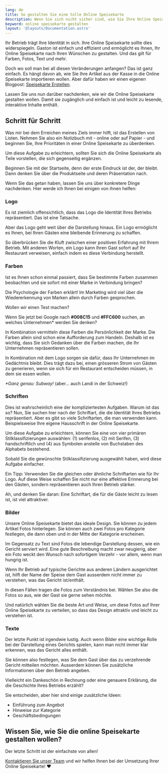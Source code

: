 ```yaml
---
lang: de
title: So gestalten Sie eine tolle Online Speisekarte
description: Wenn Sie sich nicht sicher sind, wie Sie Ihre Online Speisekarte am besten gestalten können, ist dieser Highlight genau das Richtige für Sie!
keyword: online speisekarte gestalten
layout: '@layouts/Documentation.astro'
---
```


Ihr Betrieb trägt Ihre Identität in sich. Ihre Online Speisekarte sollte dies widerspiegeln. Gaston ist einfach und effizient und ermöglicht es Ihnen, Ihr Online Speisekarte nach Ihren Wünschen zu gestalten. Und das gilt für Farben, Fotos, Text und mehr.

Doch wo soll man bei all diesen Veränderungen anfangen? Das ist ganz einfach. Es hängt davon ab, wie Sie Ihre Artikel aus der Kasse in die Online Speisekarte importieren wollen. Aber dafür haben wir einen eigenen Blogpost: [Speisekarte Erstellen](de/dokumentation/speisekarten-angebot-bearbeiten/).

Lassen Sie uns nun darüber nachdenken, wie wir die Online Speisekarte gestalten wollen. Damit sie zugänglich und einfach ist und leicht zu lesende, interaktive Inhalte enthält.

## Schritt für Schritt

Was mir bei dem Erreichen meines Ziels immer hilft, ist das Erstellen von Listen. Nehmen Sie also ein Notizbuch mit - online oder auf Papier - und beginnen Sie, Ihre Prioritäten in einer Online Speisekarte zu überdenken.

Um diese Aufgabe zu erleichtern, sollten Sie sich die Online Speisekarte als Teile vorstellen, die sich gegenseitig ergänzen. 

Beginnen Sie mit der Startseite, denn der erste Eindruck ist der, der bleibt. Dann denken Sie über die Produktseite und deren Präsentation nach.

Wenn Sie das getan haben, lassen Sie uns über konkretere Dinge nachdenken. Hier werde ich Ihnen bei einigen von ihnen helfen:

### Logo

Es ist ziemlich offensichtlich, dass das Logo die Identität Ihres Betriebs repräsentiert. Das ist eine Tatsache. 

Aber das Logo geht weit über die Darstellung hinaus. Ein Logo ermöglicht es Ihnen, bei Ihren Gästen eine bleibende Erinnerung zu schaffen. 

So überbrücken Sie die Kluft zwischen einer positiven Erfahrung mit Ihrem Betrieb. Mit anderen Worten, ein Logo kann Ihren Gast sofort auf Ihr Restaurant verweisen, einfach indem es diese Verbindung herstellt.

### Farben

Ist es Ihnen schon einmal passiert, dass Sie bestimmte Farben zusammen beobachten und sie sofort mit einer Marke in Verbindung bringen? 

Die Psychologie der Farben erklärt! Im Marketing wird viel über die Wiedererkennung von Marken allein durch Farben gesprochen.

Wollen wir einen Test machen? 

Wenn Sie jetzt bei Google nach <b>#008C15</b> und <b>#FFC600</b> suchen, an welches Unternehmen* werden Sie denken? 

In Kombination vermitteln diese Farben die Persönlichkeit der Marke. Die Farben allein sind schon eine Aufforderung zum Handeln. Deshalb ist es wichtig, dass Sie sich Gedanken über die Farben machen, die Ihr Unternehmen repräsentieren sollen. 

In Kombination mit dem Logo sorgen sie dafür, dass Ihr Unternehmen im Gedächtnis bleibt. Dies trägt dazu bei, einen grösseren Strom von Gästen zu generieren, wenn sie sich für ein Restaurant entscheiden müssen, in dem sie essen wollen.

_*Ganz genau: Subway!_ (aber... auch Landi in der Schweiz!)

### Schriften

Dies ist wahrscheinlich eine der kompliziertesten Aufgaben. Warum ist das so? Nun, Sie suchen hier nach der Schriftart, die die Identität Ihres Betriebs repräsentiert. Aber es gibt so viele Schriftarten, die man verwenden kann. Beispielsweise Ihre eigene Hausschrift in der Online Speisekarte.

Um diese Aufgabe zu erleichtern, können Sie eine von vier primären Stilklassifizierungen auswählen: (1) serifenlos, (2) mit Serifen, (3) handschriftlich und (4) aus Symbolen anstelle von Buchstaben des Alphabets bestehend. 

Sobald Sie die gewünschte Stilklassifizierung ausgewählt haben, wird diese Aufgabe einfacher.

Ein Tipp: Verwenden Sie die gleichen oder ähnliche Schriftarten wie für Ihr Logo. Auf diese Weise schaffen Sie nicht nur eine affektive Erinnerung bei den Gästen, sondern repräsentieren auch Ihren Betrieb stärker.

Ah, und denken Sie daran: Eine Schriftart, die für die Gäste leicht zu lesen ist, ist viel attraktiver.

### Bilder

Unsere Online Speisekarte bietet das ideale Design. Sie können zu jedem Artikel Fotos hinterlegen. Sie können auch zwei Fotos pro Kategorie festlegen, die dann oben und in der Mitte der Kategorie erscheinen.

Im Gegensatz zu Text sind Fotos die lebendige Darstellung dessen, wie ein Gericht serviert wird. Eine gute Beschreibung macht zwar neugierig, aber ein Foto weckt den Wunsch nach sofortigem Verzehr - vor allem, wenn man hungrig ist.

Wenn Ihr Betrieb auf typische Gerichte aus anderen Ländern ausgerichtet ist, hilft der Name der Speise dem Gast ausserdem nicht immer zu verstehen, was das Gericht ist/enthält.

In diesen Fällen tragen die Fotos zum Verständnis bei. Wählen Sie also die Fotos so aus, wie der Gast sie gerne sehen möchte.

Und natürlich wählen Sie die beste Art und Weise, um diese Fotos auf Ihrer Online Speisekarte zu verteilen, so dass das Design attraktiv und leicht zu verstehen ist.

### Texte

Der letzte Punkt ist irgendwie lustig. Auch wenn Bilder eine wichtige Rolle bei der Darstellung eines Gerichts spielen, kann man nicht immer klar erkennen, was das Gericht alles enthält.

Sie können also festlegen, was Sie dem Gast über das zu verzehrende Gericht mitteilen möchten. Ausserdem können Sie zusätzliche Informationen über den Betrieb angeben. 

Vielleicht ein Dankeschön in Rechnung oder eine genauere Erklärung, die die Geschichte Ihres Betriebs erzählt?

Sie entscheiden, aber hier sind einige zusätzliche Ideen:

- Einführung zum Angebot
- Hinweise zur Kategorie 
- Geschäftsbedingungen

## Wissen Sie, wie Sie die online Speisekarte gestalten wollen?

Der letzte Schritt ist der einfachste von allen!

[Kontaktieren Sie unser Team](/de/kontakt/) und wir helfen Ihnen bei der Umsetzung Ihrer Online Speisekarte! ❤

